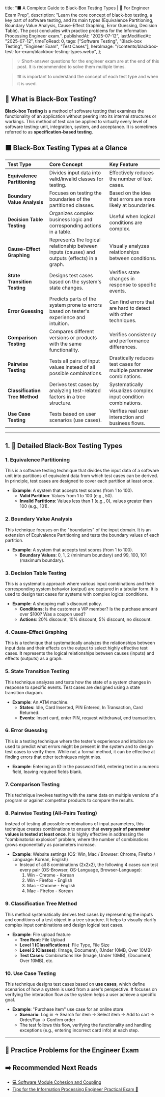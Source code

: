 
  title: "⬛ A Complete Guide to Black-Box Testing Types | 🚀 For Engineer Exam Prep",
  description:
    "Learn the core concept of black-box testing, a key part of software testing, and its main types (Equivalence Partitioning, Boundary Value Analysis, Cause-Effect Graphing, Error Guessing, Decision Table). The post concludes with practice problems for the Information Processing Engineer exam.",
  publishedAt: "2025-07-12",
  lastModifiedAt: "2025-07-12",
  timeToRead: 0,
  tags: ["Software Testing", "Black-box Testing", "Engineer Exam", "Test Cases"],
  heroImage: "/contents/blackbox-test-for-exam/blackbox-testing-types.webp",
};

> 💡 Short-answer questions for the engineer exam are at the end of this post. It is recommended to solve them multiple times.

> ❗️It is important to understand the concept of each test type and when it is used.

## 🚀 What is Black-Box Testing?

**Black-box Testing** is a method of software testing that examines the functionality of an application without peering into its internal structures or workings. This method of test can be applied to virtually every level of software testing: unit, integration, system, and acceptance. It is sometimes referred to as **specification-based testing**.

## ⬛ Black-Box Testing Types at a Glance

| Test Type | Core Concept | Key Feature |
| :--- | :--- | :--- |
| **Equivalence Partitioning** | Divides input data into valid/invalid classes for testing. | Effectively reduces the number of test cases. |
| **Boundary Value Analysis** | Focuses on testing the boundaries of the partitioned classes. | Based on the idea that errors are more likely at boundaries. |
| **Decision Table Testing** | Organizes complex business logic and corresponding actions in a table. | Useful when logical conditions are complex. |
| **Cause-Effect Graphing** | Represents the logical relationship between inputs (causes) and outputs (effects) in a graph. | Visually analyzes relationships between conditions. |
| **State Transition Testing** | Designs test cases based on the system's state changes. | Verifies state changes in response to specific events. |
| **Error Guessing** | Predicts parts of the system prone to errors based on tester's experience and intuition. | Can find errors that are hard to detect with other techniques. |
| **Comparison Testing** | Compares different versions or products with the same functionality. | Verifies consistency and performance differences. |
| **Pairwise Testing** | Tests all pairs of input values instead of all possible combinations. | Drastically reduces test cases for multiple parameter combinations. |
| **Classification Tree Method** | Derives test cases by analyzing test-related factors in a tree structure. | Systematically visualizes complex input condition combinations. |
| **Use Case Testing** | Tests based on user scenarios (use cases). | Verifies real user interaction and business flows. |

---

## 1. 🧩 Detailed Black-Box Testing Types

### 1. Equivalence Partitioning

This is a software testing technique that divides the input data of a software unit into partitions of equivalent data from which test cases can be derived. In principle, test cases are designed to cover each partition at least once.

- **Example**: A system that accepts test scores (from 1 to 100).
  - **Valid Partition**: Values from 1 to 100 (e.g., 50).
  - **Invalid Partitions**: Values less than 1 (e.g., 0), values greater than 100 (e.g., 101).

### 2. Boundary Value Analysis

This technique focuses on the "boundaries" of the input domain. It is an extension of Equivalence Partitioning and tests the boundary values of each partition.

- **Example**: A system that accepts test scores (from 1 to 100).
  - **Boundary Values**: 0, 1, 2 (minimum boundary) and 99, 100, 101 (maximum boundary).

### 3. Decision Table Testing

This is a systematic approach where various input combinations and their corresponding system behavior (output) are captured in a tabular form. It is used to design test cases for systems with complex logical conditions.

- **Example**: A shopping mall's discount policy.
  - **Conditions**: Is the customer a VIP member? Is the purchase amount over $100? Was a coupon used?
  - **Actions**: 20% discount, 10% discount, 5% discount, no discount.

### 4. Cause-Effect Graphing

This is a technique that systematically analyzes the relationships between input data and their effects on the output to select highly effective test cases. It represents the logical relationships between causes (inputs) and effects (outputs) as a graph.

### 5. State Transition Testing

This technique analyzes and tests how the state of a system changes in response to specific events. Test cases are designed using a state transition diagram.

- **Example**: An ATM machine.
  - **States**: Idle, Card Inserted, PIN Entered, In Transaction, Card Returned.
  - **Events**: Insert card, enter PIN, request withdrawal, end transaction.

### 6. Error Guessing

This is a testing technique where the tester's experience and intuition are used to predict what errors might be present in the system and to design test cases to verify them. While not a formal method, it can be effective at finding errors that other techniques might miss.

- **Example**: Entering an ID in the password field, entering text in a numeric field, leaving required fields blank.

### 7. Comparison Testing

This technique involves testing with the same data on multiple versions of a program or against competitor products to compare the results.

### 8. Pairwise Testing (All-Pairs Testing)

Instead of testing all possible combinations of input parameters, this technique creates combinations to ensure that **every pair of parameter values is tested at least once**. It is highly effective in addressing the "combinatorial explosion" problem, where the number of combinations grows exponentially as parameters increase.

- **Example**: Website settings (OS: Win, Mac / Browser: Chrome, Firefox / Language: Korean, English)
  - Instead of all 8 combinations (2x2x2), the following 4 cases can test every pair (OS-Browser, OS-Language, Browser-Language):
    1. Win - Chrome - Korean
    2. Win - Firefox - English
    3. Mac - Chrome - English
    4. Mac - Firefox - Korean

### 9. Classification Tree Method

This method systematically derives test cases by representing the inputs and conditions of a test object in a tree structure. It helps to visually clarify complex input combinations and design logical test cases.

- **Example**: File upload feature
  - **Tree Root**: File Upload
  - **Level 1 (Classifications)**: File Type, File Size
  - **Level 2 (Classes)**: (Image, Document), (Under 10MB, Over 10MB)
  - **Test Cases**: Combinations like (Image, Under 10MB), (Document, Over 10MB), etc.

### 10. Use Case Testing

This technique designs test cases based on **use cases**, which define scenarios of how a system is used from a user's perspective. It focuses on verifying the interaction flow as the system helps a user achieve a specific goal.

- **Example**: "Purchase Item" use case for an online store
  - **Scenario**: Log in -> Search for item -> Select item -> Add to cart -> Order/Pay -> Confirm order
  - The test follows this flow, verifying the functionality and handling exceptions (e.g., entering incorrect card info) at each step.

---

## 📝 Practice Problems for the Engineer Exam

<ProblemAnswer
  problem="What is the type of testing that examines the functionality of a software without knowing its internal structure or workings?"
  correctAnswer="Black-box Testing"
/>

<ProblemAnswer
  problem="What are two other names for black-box testing?"
  correctAnswer="Specification-based testing, Functional testing"
/>

<ProblemAnswer
  problem="What is the technique that divides the input data domain into valid and invalid partitions and selects a representative value from each to design test cases?"
  correctAnswer="Equivalence Partitioning"
/>

<ProblemAnswer
  problem="What is the technique that, after equivalence partitioning, designs test cases focusing on boundary values, assuming errors are concentrated there?"
  correctAnswer="Boundary Value Analysis"
/>

<ProblemAnswer
  problem="What is the technique where a tester uses experience and intuition to guess which parts of a system are likely to have errors?"
  correctAnswer="Error Guessing"
/>

<ProblemAnswer
  problem="What is the technique that designs test cases by representing the logical relationships (causes) and their corresponding results (effects) in a graph?"
  correctAnswer="Cause-Effect Graphing"
/>

<ProblemAnswer
  problem="What is the technique that analyzes and tests how the state of a system changes in response to specific events?"
  correctAnswer="State Transition Testing"
/>

## ➡️ Recommended Next Reads

- [💻 Software Module Cohesion and Coupling](/en/blog/module-cohesion-coupling)
- [Tips for the Information Processing Engineer Practical Exam 📝](/en/blog/korean-information-processing-engineer-practical-exam-strategy)
